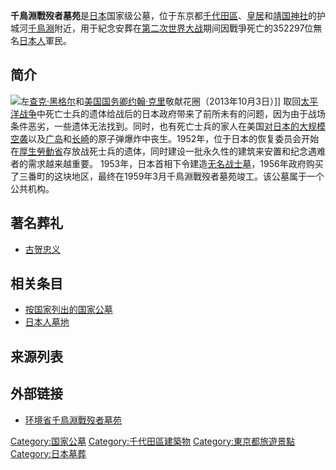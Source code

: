 {{Unreferenced|time=2021-03-05T04:58:12+00:00}}
{{Infobox cemetery|name=千鳥淵戰歿者墓苑|style=|findagrave=|website=[http://www.env.go.jp/garden/chidorigafuchi/ 千鳥ケ淵戦没者墓苑<nowiki>[</nowiki>環境省<nowiki>]</nowiki>]|leases=|cremations=|interments=|graves=358260|size=16063平方米|owner=[[环境省|环境省]]|type=公共建筑|image=Chidorigafuchi National Cemetery1.JPG|coordinates=|location=[[東京都|東京都]][[千代田区|千代田区]][[三番町_(千代田區)|三番町]]2番地|country=[[日本|日本]]|established=1959|map_caption=|map_size=|map_type=|caption=千鳥淵戰歿者墓苑内的六角堂|imagesize=250px|political=}}
'''千鳥淵戰歿者墓苑'''是[[日本|日本]]国家级公墓，位于东京都[[千代田區|千代田區]]、[[皇居|皇居]]和[[靖国神社|靖国神社]]的护城河[[千鳥淵|千鳥淵]]附近，用于紀念安葬在[[第二次世界大战|第二次世界大战]]期间因戰爭死亡的352297位無名[[日本人|日本人]]軍民。

== 简介 ==
[[File:Chuck_Hagel_and_John_Kerry_20131003_2.jpg|左]][[查克·哈格尔|查克·黑格尔]]和[[美国国务卿|美国国务卿]][[約翰·福布斯·凱瑞|约翰·克里]]敬献花圈（2013年10月3日）]]
取回[[太平洋战争|太平洋战争]]中死亡士兵的遗体给战后的日本政府带来了前所未有的问题，因为由于战场条件恶劣，一些遗体无法找到。同时，也有死亡士兵的家人在美国[[空袭东京|对日本的大规模空袭]]以及[[广岛市原子弹爆炸|广岛]]和[[長崎市原子彈爆炸|长崎]]的原子弹爆炸中丧生。1952年，位于日本的恢复委员会开始在[[厚生勞動省|厚生勞動省]]存放战死士兵的遗体，同时建设一批永久性的建筑来安置和纪念遇难者的需求越来越重要。 1953年，日本首相下令建造[[無名塚|无名战士墓]]，1956年政府购买了三番町的这块地区，最终在1959年3月千鳥淵戰歿者墓苑竣工。该公墓属于一个公共机构。

== 著名葬礼 ==
* [[古贺零式机|古贺忠义]]

== 相关条目 ==

* [[按国家列出的国家公墓|按国家列出的国家公墓]]
* [[日本人墓地|日本人墓地]]

== 来源列表 ==
{{Reflist}}

== 外部链接 ==
{{座標一覽}}

* [[环境省|环境省]][http://www.env.go.jp/garden/chidorigafuchi/english/index.html 千鳥淵戰歿者墓苑]{{Wayback|url=http://www.env.go.jp/garden/chidorigafuchi/english/index.html|date=20200829044347}}
[[Category:国家公墓|Category:国家公墓]]
[[Category:千代田區建築物|Category:千代田區建築物]]
[[Category:東京都旅遊景點|Category:東京都旅遊景點]]
[[Category:日本墓葬|Category:日本墓葬]]